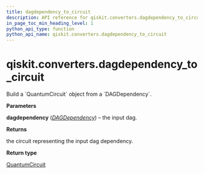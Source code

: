 ```yaml
---
title: dagdependency_to_circuit
description: API reference for qiskit.converters.dagdependency_to_circuit
in_page_toc_min_heading_level: 1
python_api_type: function
python_api_name: qiskit.converters.dagdependency_to_circuit
---
```


# qiskit.converters.dagdependency\_to\_circuit

<Function id="qiskit.converters.dagdependency_to_circuit" github="https://github.com/qiskit/qiskit/tree/stable/0.21/qiskit/converters/dagdependency_to_circuit.py" signature="dagdependency_to_circuit(dagdependency)">
  Build a `QuantumCircuit` object from a `DAGDependency`.

  **Parameters**

  **dagdependency** ([*DAGDependency*](qiskit.dagcircuit.DAGDependency "qiskit.dagcircuit.DAGDependency")) – the input dag.

  **Returns**

  the circuit representing the input dag dependency.

  **Return type**

  [QuantumCircuit](qiskit.circuit.QuantumCircuit "qiskit.circuit.QuantumCircuit")
</Function>

